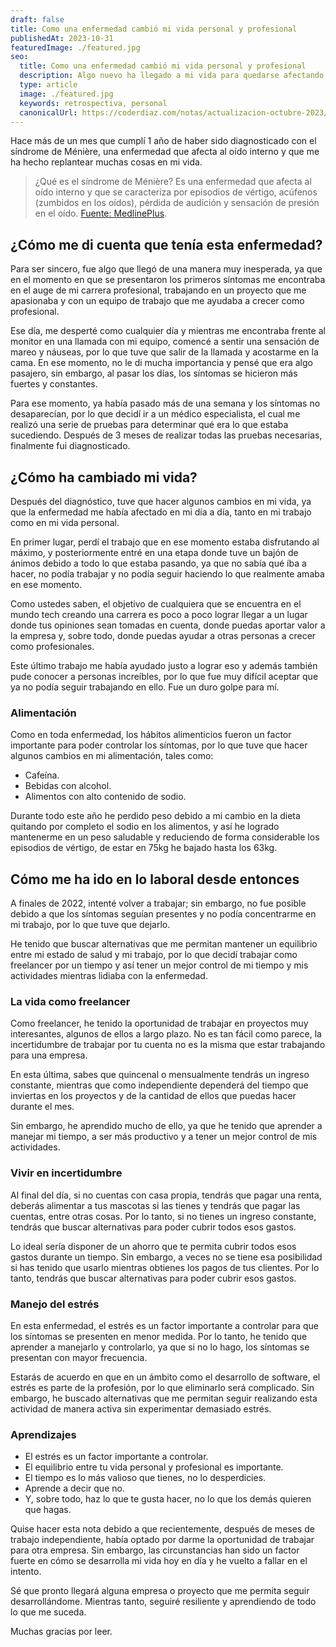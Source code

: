 ```yaml
---
draft: false
title: Como una enfermedad cambió mi vida personal y profesional
publishedAt: 2023-10-31
featuredImage: ./featured.jpg
seo:
  title: Como una enfermedad cambió mi vida personal y profesional
  description: Algo nuevo ha llegado a mi vida para quedarse afectando mi productividad desde el diagnóstico, así es como he logrado salir adelante.
  type: article
  image: ./featured.jpg
  keywords: retrospectiva, personal
  canonicalUrl: https://coderdiaz.com/notas/actualizacion-octubre-2023/
---
```

Hace más de un mes que cumplí 1 año de haber sido diagnosticado con el síndrome de Ménière, una enfermedad que afecta al oído interno y que me ha hecho replantear muchas cosas en mi vida.

> ¿Qué es el síndrome de Ménière? Es una enfermedad que afecta al oído interno y que se caracteriza por episodios de vértigo, acúfenos (zumbidos en los oídos), pérdida de audición y sensación de presión en el oído. [Fuente: MedlinePlus](https://medlineplus.gov/spanish/ency/article/000702.htm).

## ¿Cómo me di cuenta que tenía esta enfermedad?
Para ser sincero, fue algo que llegó de una manera muy inesperada, ya que en el momento en que se presentaron los primeros síntomas me encontraba en el auge de mi carrera profesional, trabajando en un proyecto que me apasionaba y con un equipo de trabajo que me ayudaba a crecer como profesional.

Ese día, me desperté como cualquier día y mientras me encontraba frente al monitor en una llamada con mi equipo, comencé a sentir una sensación de mareo y náuseas, por lo que tuve que salir de la llamada y acostarme en la cama. En ese momento, no le di mucha importancia y pensé que era algo pasajero, sin embargo, al pasar los días, los síntomas se hicieron más fuertes y constantes.

Para ese momento, ya había pasado más de una semana y los síntomas no desaparecían, por lo que decidí ir a un médico especialista, el cual me realizó una serie de pruebas para determinar qué era lo que estaba sucediendo. Después de 3 meses de realizar todas las pruebas necesarias, finalmente fui diagnosticado.

## ¿Cómo ha cambiado mi vida?
Después del diagnóstico, tuve que hacer algunos cambios en mi vida, ya que la enfermedad me había afectado en mi día a día, tanto en mi trabajo como en mi vida personal.

En primer lugar, perdí el trabajo que en ese momento estaba disfrutando al máximo, y posteriormente entré en una etapa donde tuve un bajón de ánimos debido a todo lo que estaba pasando, ya que no sabía qué íba a hacer, no podía trabajar y no podía seguir haciendo lo que realmente amaba en ese momento.

Como ustedes saben, el objetivo de cualquiera que se encuentra en el mundo tech creando una carrera es poco a poco lograr llegar a un lugar donde tus opiniones sean tomadas en cuenta, donde puedas aportar valor a la empresa y, sobre todo, donde puedas ayudar a otras personas a crecer como profesionales.

Este último trabajo me había ayudado justo a lograr eso y además también pude conocer a personas increíbles, por lo que fue muy difícil aceptar que ya no podía seguir trabajando en ello. Fue un duro golpe para mí.

### Alimentación
Como en toda enfermedad, los hábitos alimenticios fueron un factor importante para poder controlar los síntomas, por lo que tuve que hacer algunos cambios en mi alimentación, tales como:

-  Cafeína.
-  Bebidas con alcohol.
-  Alimentos con alto contenido de sodio.

Durante todo este año he perdido peso debido a mi cambio en la dieta quitando por completo el sodio en los alimentos, y así he logrado mantenerme en un peso saludable y reduciendo de forma considerable los episodios de vértigo, de estar en 75kg he bajado hasta los 63kg.

## Cómo me ha ido en lo laboral desde entonces
A finales de 2022, intenté volver a trabajar; sin embargo, no fue posible debido a que los síntomas seguían presentes y no podía concentrarme en mi trabajo, por lo que tuve que dejarlo.

He tenido que buscar alternativas que me permitan mantener un equilibrio entre mi estado de salud y mi trabajo, por lo que decidí trabajar como freelancer por un tiempo y así tener un mejor control de mi tiempo y mis actividades mientras lidiaba con la enfermedad.

### La vida como freelancer
Como freelancer, he tenido la oportunidad de trabajar en proyectos muy interesantes, algunos de ellos a largo plazo. No es tan fácil como parece, la incertidumbre de trabajar por tu cuenta no es la misma que estar trabajando para una empresa.

En esta última, sabes que quincenal o mensualmente tendrás un ingreso constante, mientras que como independiente dependerá del tiempo que inviertas en los proyectos y de la cantidad de ellos que puedas hacer durante el mes.

Sin embargo, he aprendido mucho de ello, ya que he tenido que aprender a manejar mi tiempo, a ser más productivo y a tener un mejor control de mis actividades.

### Vivir en incertidumbre
Al final del día, si no cuentas con casa propia, tendrás que pagar una renta, deberás alimentar a tus mascotas si las tienes y tendrás que pagar las cuentas, entre otras cosas. Por lo tanto, si no tienes un ingreso constante, tendrás que buscar alternativas para poder cubrir todos esos gastos.

Lo ideal sería disponer de un ahorro que te permita cubrir todos esos gastos durante un tiempo. Sin embargo, a veces no se tiene esa posibilidad si has tenido que usarlo mientras obtienes los pagos de tus clientes. Por lo tanto, tendrás que buscar alternativas para poder cubrir esos gastos.

### Manejo del estrés
En esta enfermedad, el estrés es un factor importante a controlar para que los síntomas se presenten en menor medida. Por lo tanto, he tenido que aprender a manejarlo y controlarlo, ya que si no lo hago, los síntomas se presentan con mayor frecuencia.

Estarás de acuerdo en que en un ámbito como el desarrollo de software, el estrés es parte de la profesión, por lo que eliminarlo será complicado. Sin embargo, he buscado alternativas que me permitan seguir realizando esta actividad de manera activa sin experimentar demasiado estrés.

### Aprendizajes
-  El estrés es un factor importante a controlar.
-  El equilibrio entre tu vida personal y profesional es importante.
-  El tiempo es lo más valioso que tienes, no lo desperdicies.
-  Aprende a decir que no.
-  Y, sobre todo, haz lo que te gusta hacer, no lo que los demás quieren que hagas.

Quise hacer esta nota debido a que recientemente, después de meses de trabajo independiente, había optado por darme la oportunidad de trabajar para otra empresa. Sin embargo, las circunstancias han sido un factor fuerte en cómo se desarrolla mi vida hoy en día y he vuelto a fallar en el intento.

Sé que pronto llegará alguna empresa o proyecto que me permita seguir desarrollándome. Mientras tanto, seguiré resiliente y aprendiendo de todo lo que me suceda.

Muchas gracias por leer.